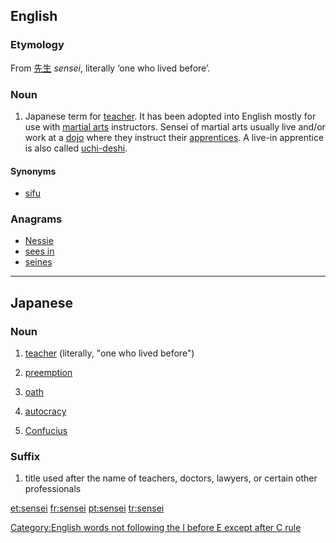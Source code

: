 ==English==

===Etymology===
From {{etyl|ja|en}} [[先生]] ''sensei'', literally ‘one who lived before’.

===Noun===
{{en-noun|pl=sensei|pl2=senseis}}

# Japanese term for [[teacher]].  It has been adopted into English mostly for use with [[martial arts]] instructors.  Sensei of martial arts usually live and/or work at a [[dojo]] where they instruct their [[apprentices]].  A live-in apprentice is also called [[uchi-deshi]].  

====Synonyms====
* [[sifu]]

===Anagrams===
* [[Nessie#English|Nessie]]
* [[sees in#English|sees in]]
* [[seines#English|seines]]

[[Category:English words not following the I before E except after C rule]]
----

==Japanese==

===Noun===
{{ja-noun|r|hira=せんせい}}

# {{ja-def|先生}} [[teacher]] (literally, "one who lived before")
# {{ja-def|先制}} [[preemption]]
# {{ja-def|宣誓}} [[oath]]
# {{ja-def|専制}} [[autocracy]]
# {{ja-def|先聖}} [[Confucius]]

===Suffix===
{{ja-pos|r|suffix|hira=せんせい|kanji=先生}}

# {{ja-def|先生}} title used after the name of teachers, doctors, lawyers, or certain other professionals

[[et:sensei]]
[[fr:sensei]]
[[pt:sensei]]
[[tr:sensei]]